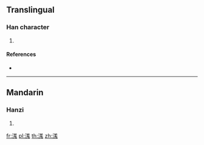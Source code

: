 ==Translingual==

===Han character===
{{Han char|rn=85|rad=水|as=10|sn=13|four=|canj=ETUI}}

# {{defn|Han|sort=水10}}

====References====
* {{Han ref|kx=0640.250|dkj=17970|hdz=31707.020|uh=6EAC|ud=28332}}

----

==Mandarin==

===Hanzi===
{{cmn-hanzi|pin=[[qiāng]] ([[qiang1]])|wg=ch'iang<sup>1</sup>}}

# {{defn|lang=cmn|sort=水10}}

[[fr:溬]]
[[pl:溬]]
[[th:溬]]
[[zh:溬]]